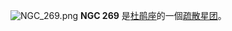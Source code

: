 {{NGCInfoBox|NGCID=NGC 269|發現者=約翰·弗里德里希·威廉·赫歇爾|發現日期=1836年11月5日|其他編號=ESO 29-SC16|曆元=J2000.0|赤經=48分21秒|赤緯=-73°31'54"|星座=杜鹃座|星體=星系|星等=13.3|表面亮度=|藍等=}}
[[File:NGC_269.png|thumb]]
'''NGC 269''' 是[[杜鹃座|杜鹃座]]的一個[[疏散星团|疏散星团]]。

{{NGCReference|269}}
{{Catalogs|NGC=269}}